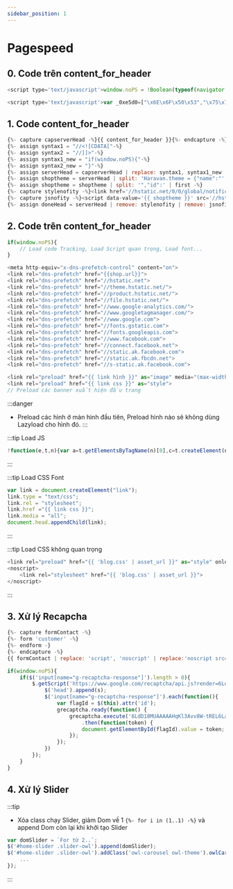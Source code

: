 ```yaml
---
sidebar_position: 1
---
```


# Pagespeed

## 0. Code trên content_for_header ##
```js title="15/03/2023 - Để nhớ một thời ta đã yêu - No Delete"
<script type='text/javascript'>window.noPS = !Boolean(typeof(navigator.userAgentData) !== "undefined" && typeof(navigator.userAgentData.brands) !== "undefined" && navigator.userAgentData.brands.find(b => b.brand === 'Lighthouse'))</script>
```

```js title="Sử dụng code mã hóa"
<script type='text/javascript'>var _0xe5d0=["\x6E\x6F\x50\x53","\x75\x73\x65\x72\x41\x67\x65\x6E\x74\x44\x61\x74\x61","\x75\x6E\x64\x65\x66\x69\x6E\x65\x64","\x62\x72\x61\x6E\x64\x73","\x62\x72\x61\x6E\x64","\x4C\x69\x67\x68\x74\x68\x6F\x75\x73\x65","\x66\x69\x6E\x64"];var _0xed8a=[_0xe5d0[0],_0xe5d0[1],_0xe5d0[2],_0xe5d0[3],_0xe5d0[4],_0xe5d0[5],_0xe5d0[6]];var _0x1f57=[_0xed8a[0],_0xed8a[1],_0xed8a[2],_0xed8a[3],_0xed8a[4],_0xed8a[5],_0xed8a[6]];var _0xd541=[_0x1f57[0],_0x1f57[1],_0x1f57[2],_0x1f57[3],_0x1f57[4],_0x1f57[5],_0x1f57[6]];var _0x6f7e=[_0xd541[0],_0xd541[1],_0xd541[2],_0xd541[3],_0xd541[4],_0xd541[5],_0xd541[6]];window[_0x6f7e[0]]=  !Boolean( typeof (navigator[_0x6f7e[1]])!== _0x6f7e[2]&&  typeof (navigator[_0x6f7e[1]][_0x6f7e[3]])!== _0x6f7e[2]&& navigator[_0x6f7e[1]][_0x6f7e[3]][_0x6f7e[6]]((_0xb19ex5)=>{return _0xb19ex5[_0x6f7e[4]]=== _0x6f7e[5]}))</script>
```


## 1. Code content_for_header ##
```js title="Replce content header"
{%- capture capserverHead -%}{{ content_for_header }}{%- endcapture -%}
{%- assign syntax1 = "//<![CDATA["-%}
{%- assign syntax2 = "//]]>"-%}
{%- assign syntax1_new = "if(window.noPS){"-%}
{%- assign syntax2_new = "}"-%}
{%- assign serverHead = capserverHead | replace: syntax1, syntax1_new | replace: syntax2, syntax2_new -%}
{%- assign shoptheme = serverHead | split: 'Haravan.theme = {"name":"' | last -%}
{%- assign shoptheme = shoptheme | split: '","id":' | first -%}
{%- capture stylenofity -%}<link href='//hstatic.net/0/0/global/notification.css' rel='stylesheet'/>{%- endcapture -%}
{%- capture jsnofity -%}<script data-value='{{ shoptheme }}' src='//hstatic.net/0/0/global/notification.js'></script>{%- endcapture -%}
{%- assign doneHead = serverHead | remove: stylenofity | remove: jsnofity -%} 
```

## 2. Code trên content_for_header

```js
if(window.noPS){
    // Load code Tracking, Load Script quan trọng, Load font...
}
```

```js title="DNS-prefetch server"
<meta http-equiv="x-dns-prefetch-control" content="on">
<link rel="dns-prefetch" href="{{shop.url}}">
<link rel="dns-prefetch" href="//hstatic.net">
<link rel="dns-prefetch" href="//theme.hstatic.net/">
<link rel="dns-prefetch" href="//product.hstatic.net/">
<link rel="dns-prefetch" href="//file.hstatic.net/">
<link rel="dns-prefetch" href="//www.google-analytics.com/">
<link rel="dns-prefetch" href="//www.googletagmanager.com/">
<link rel="dns-prefetch" href="//www.google.com">
<link rel="dns-prefetch" href="//fonts.gstatic.com">
<link rel="dns-prefetch" href="//fonts.googleapis.com">
<link rel="dns-prefetch" href="//www.facebook.com">
<link rel="dns-prefetch" href="//connect.facebook.net">
<link rel="dns-prefetch" href="//static.ak.facebook.com">
<link rel="dns-prefetch" href="//static.ak.fbcdn.net">
<link rel="dns-prefetch" href="//s-static.ak.facebook.com">
```

```js title="Preload for CLS"
<link rel="preload" href="{{ link hình }}" as="image" media="(max-width: 361px)"> 
<link rel="preload" href="{{ link css }}" as="style">
// Preload các banner xuất hiện đầu trang
```

:::danger
- Preload các hình ở màn hình đầu tiên, Preload hình nào sẽ không dùng Lazyload cho hình đó.
:::

:::tip Load JS

```js
!function(e,t,n){var a=t.getElementsByTagName(n)[0],c=t.createElement(n);c.async=true,c.src="https://www.google.com/recaptcha/api.js?render=6LdD18MUAAAAAHqKl3Avv8W-tREL6LangePxQLM-",a.parentNode.insertBefore(c,a)}(window,document,"script");
```

:::

:::tip Load CSS Font

```js
var link = document.createElement("link");
link.type = "text/css";
link.rel = "stylesheet";
link.href ="{{ link css }}";
link.media = "all";
document.head.appendChild(link);
```

:::

:::tip Load CSS không quan trọng

```js
<link rel="preload" href="{{ 'blog.css' | asset_url }}" as="style" onload="this.onload=null;this.rel='stylesheet'">
<noscript>
	<link rel="stylesheet" href="{{ 'blog.css' | asset_url }}">
</noscript>
```

:::

## 3. Xử lý Recapcha ##
```js title="Xử lý Liquid"
{%- capture formContact -%}
{%- form 'customer' -%}		
{%- endform -}
{%- endcapture -%}
{{ formContact | replace: 'script', 'noscript' | replace:'noscript src=', 'noscript data-src='}}
```

```js title="Xử lý JS"
if(window.noPS){
    if($('input[name="g-recaptcha-response"]').length > 0){
        $.getScript('https://www.google.com/recaptcha/api.js?render=6LdD18MUAAAAAHqKl3Avv8W-tREL6LangePxQLM-').done(function(s,r){			
            $('head').append(s);
            $('input[name="g-recaptcha-response"]').each(function(){
                var flagId = $(this).attr('id');
                grecaptcha.ready(function() {
                    grecaptcha.execute('6LdD18MUAAAAAHqKl3Avv8W-tREL6LangePxQLM-', {action: 'submit'})
                        .then(function(token) {
                        document.getElementById(flagId).value = token;
                    });
                });
            })
        });
    }
}
```

## 4. Xử lý Slider ##
:::tip
- Xóa class chạy Slider, giảm Dom về 1 `{%- for i in (1..1) -%}` và append Dom còn lại khi khởi tạo Slider
```js
var domSlider = `For từ 2..`;
$('#home-slider .slider-owl').append(domSlider);
$('#home-slider .slider-owl').addClass('owl-carousel owl-theme').owlCarousel({
    ...
});
```
:::